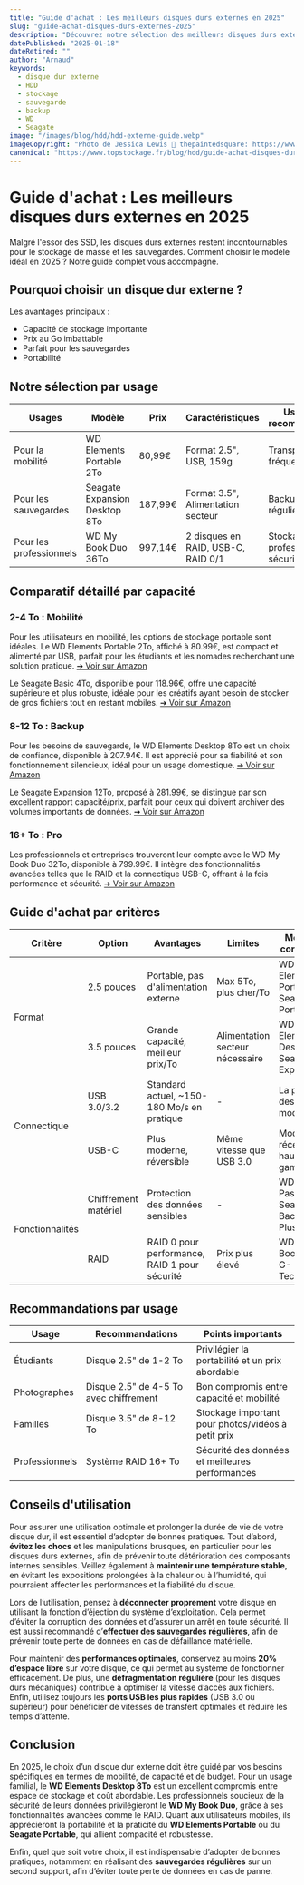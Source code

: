 ```yaml
---
title: "Guide d'achat : Les meilleurs disques durs externes en 2025"
slug: "guide-achat-disques-durs-externes-2025"
description: "Découvrez notre sélection des meilleurs disques durs externes pour sauvegarder et stocker vos données en 2025. Comparatif complet, tests et recommandations par usage."
datePublished: "2025-01-18"
dateRetired: ""
author: "Arnaud"
keywords:
  - disque dur externe
  - HDD
  - stockage
  - sauvegarde
  - backup
  - WD
  - Seagate
image: "/images/blog/hdd/hdd-externe-guide.webp"
imageCopyright: "Photo de Jessica Lewis 🦋 thepaintedsquare: https://www.pexels.com/fr-fr/photo/disque-externe-gris-monte-sur-un-ordinateur-portable-3361486/"
canonical: "https://www.topstockage.fr/blog/hdd/guide-achat-disques-durs-externes-2025"
---
```


# Guide d'achat : Les meilleurs disques durs externes en 2025

Malgré l'essor des SSD, les disques durs externes restent incontournables pour le stockage de masse et les sauvegardes. Comment choisir le modèle idéal en 2025 ? Notre guide complet vous accompagne.

## Pourquoi choisir un disque dur externe ?

Les avantages principaux :
- Capacité de stockage importante
- Prix au Go imbattable
- Parfait pour les sauvegardes
- Portabilité

## Notre sélection par usage

<table>
  <thead>
    <tr>
      <th>Usages</th>
      <th>Modèle</th>
      <th>Prix</th>
      <th>Caractéristiques</th>
      <th>Usage recommandé</th>
      <th>Lien</th>
    </tr>
  </thead>
  <tbody>
    <tr>
      <td>Pour la mobilité</td>
      <td>WD Elements Portable 2To</td>
      <td>80,99€</td>
      <td>Format 2.5", USB, 159g</td>
      <td>Transport fréquent</td>
      <td><a href="https://amzn.to/4jpPxe6" target="_blank" rel="nofollow">&#10132; Voir sur Amazon</a></td>
    </tr>
    <tr>
      <td>Pour les sauvegardes</td>
      <td>Seagate Expansion Desktop 8To</td>
      <td>187,99€</td>
      <td>Format 3.5", Alimentation secteur</td>
      <td>Backup régulier</td>
      <td><a href="https://amzn.to/3Cpsdwq" target="_blank" rel="nofollow">&#10132; Voir sur Amazon</a></td>
    </tr>
    <tr>
      <td>Pour les professionnels</td>
      <td>WD My Book Duo 36To</td>
      <td>997,14€</td>
      <td>2 disques en RAID, USB-C, RAID 0/1</td>
      <td>Stockage professionnel sécurisé</td>
      <td><a href="https://amzn.to/3PUBksd" target="_blank" rel="nofollow">&#10132; Voir sur Amazon</a></td>
    </tr>
  </tbody>
</table>

## Comparatif détaillé par capacité

### 2-4 To : Mobilité

Pour les utilisateurs en mobilité, les options de stockage portable sont idéales. Le WD Elements Portable 2To, affiché à 80.99€, est compact et alimenté par USB, parfait pour les étudiants et les nomades recherchant une solution pratique.
[&#10132; Voir sur Amazon](https://amzn.to/4jpPxe6)

Le Seagate Basic 4To, disponible pour 118.96€, offre une capacité supérieure et plus robuste, idéale pour les créatifs ayant besoin de stocker de gros fichiers tout en restant mobiles.
[&#10132; Voir sur Amazon](https://amzn.to/4aAzGWa)

### 8-12 To : Backup

Pour les besoins de sauvegarde, le WD Elements Desktop 8To est un choix de confiance, disponible à 207.94€. Il est apprécié pour sa fiabilité et son fonctionnement silencieux, idéal pour un usage domestique.
[&#10132; Voir sur Amazon](https://amzn.to/4jAFrXR)

Le Seagate Expansion 12To, proposé à 281.99€, se distingue par son excellent rapport capacité/prix, parfait pour ceux qui doivent archiver des volumes importants de données.
[&#10132; Voir sur Amazon](https://amzn.to/4jtzgVv)

### 16+ To : Pro

Les professionnels et entreprises trouveront leur compte avec le WD My Book Duo 32To, disponible à 799.99€. Il intègre des fonctionnalités avancées telles que le RAID et la connectique USB-C, offrant à la fois performance et sécurité.
[&#10132; Voir sur Amazon](https://amzn.to/3PUBksd)

## Guide d'achat par critères

<table>
  <thead>
    <tr>
      <th>Critère</th>
      <th>Option</th>
      <th>Avantages</th>
      <th>Limites</th>
      <th>Modèles concernés</th>
    </tr>
  </thead>
  <tbody>
    <tr>
      <td rowSpan="2">Format</td>
      <td>2.5 pouces</td>
      <td>Portable, pas d'alimentation externe</td>
      <td>Max 5To, plus cher/To</td>
      <td>WD Elements Portable, Seagate Portable</td>
    </tr>
    <tr>
      <td>3.5 pouces</td>
      <td>Grande capacité, meilleur prix/To</td>
      <td>Alimentation secteur nécessaire</td>
      <td>WD Elements Desktop, Seagate Expansion</td>
    </tr>
    <tr>
      <td rowSpan="2">Connectique</td>
      <td>USB 3.0/3.2</td>
      <td>Standard actuel, ~150-180 Mo/s en pratique</td>
      <td>-</td>
      <td>La plupart des modèles</td>
    </tr>
    <tr>
      <td>USB-C</td>
      <td>Plus moderne, réversible</td>
      <td>Même vitesse que USB 3.0</td>
      <td>Modèles récents haut de gamme</td>
    </tr>
    <tr>
      <td rowSpan="2">Fonctionnalités</td>
      <td>Chiffrement matériel</td>
      <td>Protection des données sensibles</td>
      <td>-</td>
      <td>WD My Passport, Seagate Backup Plus</td>
    </tr>
    <tr>
      <td>RAID</td>
      <td>RAID 0 pour performance, RAID 1 pour sécurité</td>
      <td>Prix plus élevé</td>
      <td>WD My Book Duo, G-Technology</td>
    </tr>
  </tbody>
</table>

## Recommandations par usage

<table>
  <thead>
    <tr>
      <th>Usage</th>
      <th>Recommandations</th>
      <th>Points importants</th>
    </tr>
  </thead>
  <tbody>
    <tr>
      <td>Étudiants</td>
      <td>Disque 2.5" de 1-2 To</td>
      <td>Privilégier la portabilité et un prix abordable</td>
    </tr>
    <tr>
      <td>Photographes</td>
      <td>Disque 2.5" de 4-5 To avec chiffrement</td>
      <td>Bon compromis entre capacité et mobilité</td>
    </tr>
    <tr>
      <td>Familles</td>
      <td>Disque 3.5" de 8-12 To</td>
      <td>Stockage important pour photos/vidéos à petit prix</td>
    </tr>
    <tr>
      <td>Professionnels</td>
      <td>Système RAID 16+ To</td>
      <td>Sécurité des données et meilleures performances</td>
    </tr>
  </tbody>
</table>

## Conseils d'utilisation

Pour assurer une utilisation optimale et prolonger la durée de vie de votre disque dur, il est essentiel d’adopter de bonnes pratiques. Tout d’abord, **évitez les chocs** et les manipulations brusques, en particulier pour les disques durs externes, afin de prévenir toute détérioration des composants internes sensibles. Veillez également à **maintenir une température stable**, en évitant les expositions prolongées à la chaleur ou à l’humidité, qui pourraient affecter les performances et la fiabilité du disque.

Lors de l’utilisation, pensez à **déconnecter proprement** votre disque en utilisant la fonction d’éjection du système d’exploitation. Cela permet d’éviter la corruption des données et d’assurer un arrêt en toute sécurité. Il est aussi recommandé d’**effectuer des sauvegardes régulières**, afin de prévenir toute perte de données en cas de défaillance matérielle.

Pour maintenir des **performances optimales**, conservez au moins **20% d’espace libre** sur votre disque, ce qui permet au système de fonctionner efficacement. De plus, une **défragmentation régulière** (pour les disques durs mécaniques) contribue à optimiser la vitesse d’accès aux fichiers. Enfin, utilisez toujours les **ports USB les plus rapides** (USB 3.0 ou supérieur) pour bénéficier de vitesses de transfert optimales et réduire les temps d’attente.

## Conclusion

En 2025, le choix d’un disque dur externe doit être guidé par vos besoins spécifiques en termes de mobilité, de capacité et de budget. Pour un usage familial, le **WD Elements Desktop 8To** est un excellent compromis entre espace de stockage et coût abordable. Les professionnels soucieux de la sécurité de leurs données privilégieront le **WD My Book Duo**, grâce à ses fonctionnalités avancées comme le RAID. Quant aux utilisateurs mobiles, ils apprécieront la portabilité et la praticité du **WD Elements Portable** ou du **Seagate Portable**, qui allient compacité et robustesse. 

Enfin, quel que soit votre choix, il est indispensable d’adopter de bonnes pratiques, notamment en réalisant des **sauvegardes régulières** sur un second support, afin d’éviter toute perte de données en cas de panne. 
